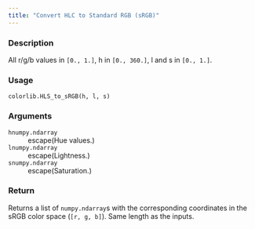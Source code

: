 ```yaml
---
title: "Convert HLC to Standard RGB (sRGB)"
---
```


### Description

All r/g/b values in `[0., 1.]`, h in `[0., 360.]`, l and s in `[0., 1.]`.

### Usage

<pre><code class='language-python'>colorlib.HLS_to_sRGB(h, l, s)</code></pre>

### Arguments

<dl class="pyp-list param-list">
  <dt style = "white-space: nowrap; font-family: monospace; vertical-align: top">
   <code id="colorspace.colorlib.colorlib.HLS_to_sRGB:h">h</code><code class="argument-class">numpy.ndarray</code>
  </dt>
 <dd>escape(Hue values.)</dd>
  <dt style = "white-space: nowrap; font-family: monospace; vertical-align: top">
   <code id="colorspace.colorlib.colorlib.HLS_to_sRGB:l">l</code><code class="argument-class">numpy.ndarray</code>
  </dt>
 <dd>escape(Lightness.)</dd>
  <dt style = "white-space: nowrap; font-family: monospace; vertical-align: top">
   <code id="colorspace.colorlib.colorlib.HLS_to_sRGB:s">s</code><code class="argument-class">numpy.ndarray</code>
  </dt>
 <dd>escape(Saturation.)</dd>
</dl>

### Return

Returns a list of `numpy.ndarray`s with the corresponding
coordinates in the sRGB color space (`[r, g, b]`). Same length as
the inputs.
